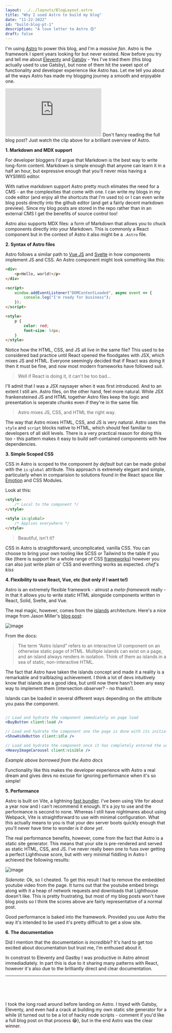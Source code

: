 ```yaml
---
layout: ../../layouts/BlogLayout.astro
title: "Why I used Astro to build my blog"
date: "11-22-2022"
id: "build-blog-pt-1"
description: "A love letter to Astro 😍"
draft: false
---
```



I'm using [Astro](https://astro.build/) to power this blog, and I'm a _massive fan_. Astro is the framework I spent years looking for but never existed. Now before you try and tell me about [Eleventy](https://www.11ty.dev/) and [Gatsby](https://www.gatsbyjs.com/) - Yes I've tried them (this blog actually used to use Gatsby), but none of them hit the sweet spot of functionality and developer experience like Astro has. Let me tell you about all the ways Astro has made my blogging journey a smooth and enjoyable one.

<iframe
	class="video"
	src="https://www.youtube.com/embed/dsTXcSeAZq8"
	title="YouTube video player"
	frameborder="0"
	allow="accelerometer; autoplay; clipboard-write; encrypted-media; gyroscope; picture-in-picture; web-share"
	allowfullscreen
></iframe>
Don't fancy reading the full blog post? Just watch the clip above for a
brilliant overview of Astro.

**1. Markdown and MDX support**

For developer bloggers I'd argue that Markdown is the best way to write long-form content. Markdown is simple enough that anyone can learn it in a half an hour, but expressive enough that you'll never miss having a WYSIWIG editor.

With native markdown support Astro pretty much elimates the need for a CMS - an the complexities that come with one. I can write my blogs in my code editor (and enjoy all the shortcuts that I'm used to) or I can even write blog posts directly into the github editor (and get a fairly decent markdown preview). Since my blog posts are stored in the repo rather than in an external CMS I get the benefits of source control too!

Astro also supports MDX files: a form of Markdown that allows you to chuck components directly into your Markdown. This is commonly a React component but in the context of Astro it also might be a `.Astro` file.

**2. Syntax of Astro files**

Astro follows a similar path to [Vue JS](https://vuejs.org/) and [Svelte](https://svelte.dev/) in how components implement JS and CSS. An Astro component might look something like this:

```html
<div>
	<p>Hello, world!</p>
</div>

<script>
	window.addEventListener("DOMContentLoaded", async event => {
		console.log("I'm ready for business");
	});
</script>

<style>
	p {
		color: red;
		font-size: 54px;
	}
</style>
```

Notice how the HTML, CSS, and JS all live in the same file? This used to be considered bad practice until React opened the floodgates with JSX, which mixes JS and HTML. Everyone seemingly decided that if React was doing it then it must be fine, and now most modern frameworks have followed suit.

> Well if React is doing it, it can't be too bad...

I'll admit that I was a JSX naysayer when it was first introduced. And to an extent I still am. Astro files, on the other hand, feel more natural. While JSX frankensteined JS and HTML together Astro files keep the logic and presentation is seperate _chunks_ even if they're in the same file.

> Astro mixes JS, CSS, and HTML the right way.

The way that Astro mixes HTML, CSS, and JS is very natural. Astro uses the `style` and `script` blocks native to HTML, which should feel familiar to developers of all skill levels. There is a very practical reason for doing this too - this pattern makes it easy to build self-contained components with few dependencies.

**3. Simple Scoped CSS**

CSS in Astro is scoped to the component _by default_ but can be made global with the `is:global` attribute. This approach is extremely elegant and simple, particularly when in comparision to solutions found in the React space like [Emotion](https://emotion.sh/docs/introduction) and CSS Modules.

Look at this:

```html
<style>
	/* Local to the component */
</style>

<style is:global>
	/* Applies everywhere */
</style>
```

> Beautiful, isn't it?

CSS in Astro is straightforward, uncomplicated, vanilla CSS. You can choose to bring your own tooling like SCSS or Tailwind to the table if you like (there is support for a whole range of CSS [frameworks](https://docs.astro.build/en/guides/styling/#css-integrations)) however you can also just write plain ol' CSS and everthing works as expected. _chef's kiss_

**4. Flexibility to use React, Vue, etc (but only if I want to!)**

Astro is an extremely flexible framework - almost a _meta-framework_ really - in that it allows you to write static HTML alongside components written in React, Solid, Svelte, and Vue.

The real magic, however, comes from the [islands](https://docs.astro.build/en/concepts/islands/) architecture. Here's a nice image from Jason Miller's [blog post](https://jasonformat.com/islands-architecture/):

![image](https://user-images.githubusercontent.com/20733264/210506987-a12df9ad-2b7b-45c7-89d4-e1425732c2ff.png)

From the docs:

> The term “Astro Island” refers to an interactive UI component on an otherwise static page of HTML. Multiple islands can exist on a page, and an island always renders in isolation. Think of them as islands in a sea of static, non-interactive HTML.

The fact that Astro have taken the islands concept and made it a reality is a remarkable and trailblazing achievement. I think a lot of devs intuitively know that islands are a good idea, but until now there hasn't been any easy way to implement them (intersection observer? - no thanks!).

Islands can be loaded in several different ways depending on the attribute you pass the component.

```jsx

// Load and hydrate the component immediately on page load
<BuyButton client:load />

// Load and hydrate the component one the page is done with its initial load
<ShowHideButton client:idle />

// Load and hydrate the component once it has completely entered the user's viewport.
<HeavyImageCarousel client:visible />
```

_Example above borrowed from the Astro docs_

Functionality like this makes the developer experience with Astro a real dream and gives devs no excuse for ignoring performance when it's so simple!

**5. Performance**

Astro is built on Vite, a lightning [fast bundler](https://vitejs.dev/). I've been using Vite for about a year now and I can't recommend it enough. It's a joy to use and the performance is second to none. Whereas I still have nightmares about using Webpack, Vite is straightforward to use with minimal configuration. What this actually means to you is that your dev server boots quickly enough that you'll never have time to wonder _is it done yet_.

The real performance benefits, however, come from the fact that Astro is a static site generator. This means that your site is pre-rendered and served as static HTML, CSS, and JS. I've never really been one to fuss over getting a perfect Lighthouse score, but with very minimal fiddling in Astro I achieved the following results:

![image](https://user-images.githubusercontent.com/20733264/210722213-eeadccc3-6fe3-400d-a0ce-e1d0c4adf30b.png)

_Sidenote:_ Ok, so I cheated. To get this result I had to remove the embedded youtube video from the page. It turns out that the youtube embed brings along with it a heap of network requests and downloads that Lighthouse doesn't like. This is pretty frustrating, but most of my blog posts won't have blog posts so I think the scores above are fairly representative of a normal post.

Good performance is baked into the framework. Provided you use Astro the way it's intended to be used it's pretty difficult to get a slow site.

**6. The documentation**

Did I mention that the documentation is _incredible_? It's hard to get too excited about documentation but trust me, I'm enthused about it.

In constrast to Eleventy and Gastby I was productive in Astro almost immediadiately. In part this is due to it sharing many patterns with React, however it's also due to the brilliantly direct and clear documentation.

---

<br />
<br />
<br />

I took the long road around before landing on Astro. I toyed with Gatsby, Eleventy, and even had a crack at building my own static site generator for a while (it turned out to be a lot of hacky node scripts - comment if you'd like a full blog post on that process 😂), but in the end Astro was the clear winner.
